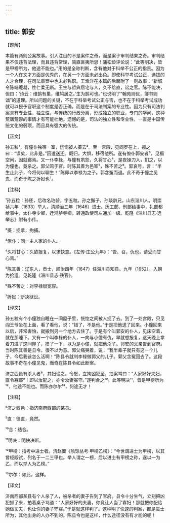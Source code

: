 ```yaml
---
---
---
```

title: 郭安
---




【题解】


本篇有两则公案故事。引人注目的不是案件之奇，而是案子审判结果之奇。审判结果不仅违背法理，而且违背常理，简直匪夷所思！蒲松龄评论说：“此等明决，皆是甲榜所为，他途不能也。”用的是全称判断，含有他对于科举不公正的指责。因为一个人在文才方面是优秀的，在另一个方面未必出色。即使科举考试公正，选拔的人才合理，在司法审案中也未必称职。王渔洋在本篇的后面附了一则故事：“新城令陈端菴凝，性仁柔无断。王生与哲典居宅与人，久不给直，讼之官。陈不能决，但曰：‘诗云：维鹊有巢，维鸠居之。’生为鹊可也。”也说明了“翰苑则优，簿书则诎”的道理。所以问题的关键，不在于科举考试公正与否，也不在于科举考试成功就可以授予官职这个制度是否正确，而是在于司法判案的专业性。因为只有司法判案具有专业性、独立性，与传统的行政分离，形成独立的职业，专门的学问，这种荒唐荒谬的事情才有可能杜绝。遗憾的是，司法的独立性和专业性，一直是中国传统文化的弱项，而且具有强大的传统。

【正文】

孙五粒¹，有僮仆独宿一室，恍惚被人摄去²。至一宫殿，见阎罗在上，视之曰：“误矣，此非是。”因遣送还。既归，大惧，移宿他所。遂有僚仆郭安者³，见榻空闲，因就寝焉。又一仆李禄，与僮有夙怨，久将甘心⁴，是夜操刀入，扪之，以为僮也，竟杀之。郭父鸣于官。时陈其善为邑宰⁵，殊不苦之⁶。郭哀号，言：“半生止此子，今将何以聊生！”陈即以李禄为之子。郭含冤而退。此不奇于僮之见鬼，而奇于陈之折狱也⁷。





【注释】


¹孙五粒：孙秠，后改名珀龄，字五粒。孙之獬子，孙琰龄兄，山东淄川人。明崇祯六年（1633）举人，清顺治三年（1646）进士。历工部、刑部给事中，礼部都给事中，太仆寺少卿，迁鸿胪寺卿，转通政使司左通加一级。乾隆《淄川县志·选举志》附有小传。

²摄：捉拿，拘捕。

³僚仆：同一主人家的仆人。

⁴久将甘心：久欲报复，以求快意。《左传·庄公九年》：“管、召，仇也，请受而甘心焉。”

⁵陈其善：辽东人，贡士，顺治四年（1647）任淄川县知县。九年（1652），入朝为拾遗。见乾隆《淄川县志·秩官》。

⁶殊不苦之：对李禄很宽容。

⁷折狱：断决狱讼。





【译文】


孙五粒有个小僮独自睡在一间屋子里，恍惚之间被人捉了去。到了一处宫殿，只见阎王爷坐在上面，看了看他，说：“错了，不是他。”于是把他送了回来。小僮回来以后，非常害怕，就搬到另一个地方去住了。于是有个叫郭安的仆人，见床空着，就在那睡下。又有一个叫李禄的仆人，一向与小僮有仇，早就想报复，这天晚上拿着刀进了这间屋子，摸了一下，以为是小僮，就把他杀了。郭安的父亲告到官府。当时陈其善是县令，很不以为意。郭父痛哭着，说：“我半辈子就只有这一个儿子，今后我该怎么活啊！”陈县令就判李禄做郭父的儿子。郭父含冤回去了。这段故事不奇在小僮见鬼，而奇在陈县令如此断案。

济之西邑有杀人者⁸，其妇讼之。令怒，立拘凶犯至，拍案骂曰：“人家好好夫妇，直令寡耶⁹！即以汝配之，亦令汝妻寡守。”遂判合之¹⁰。此等明决¹¹，皆是甲榜所为¹²，他途不能也。而陈亦尔尔¹³，何途无才！





【注释】


⁸济之西邑：指济南府西部的某县。

⁹直：径直，竟然。

¹⁰合：结合。

¹¹明决：明快决断。

¹²甲榜：指考中进士者。清赵翼《陔馀丛考·甲榜乙榜》：“今世谓进士为甲榜，以其曾经殿试，列名于一二三甲也。举人谓之一榜，后以进士有甲榜之称，遂以一为乙，而以举人为乙榜。”

¹³尔尔：如此，这样。





【译文】


济南西部某县有个人杀了人，被杀者的妻子告到了官府。县令十分生气，立刻把凶犯抓了来，拍着桌子骂道：“人家好好的夫妻，你竟让人当了寡妇！那就把你配给她做丈夫，也让你的妻子守寡。”于是就这样判了。这种明了快速的判案，都是进士所为，其他出身的人办不到的。陈县令也是这样，什么途径没有有才能的呢！